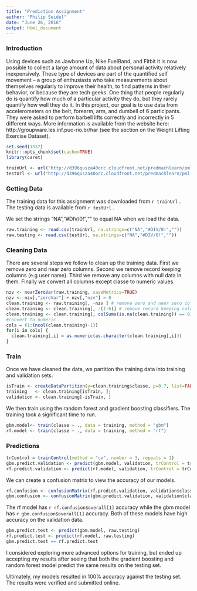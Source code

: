 ```yaml
---
title: "Prediction Assignment"
author: "Philip Seidel"
date: "June 26, 2016"
output: html_document
---
```


### Introduction

Using devices such as Jawbone Up, Nike FuelBand, and Fitbit it is now possible to collect a large amount of data about personal activity relatively inexpensively. These type of devices are part of the quantified self movement – a group of enthusiasts who take measurements about themselves regularly to improve their health, to find patterns in their behavior, or because they are tech geeks. One thing that people regularly do is quantify how much of a particular activity they do, but they rarely quantify how well they do it. In this project, our goal is to use data from accelerometers on the belt, forearm, arm, and dumbell of 6 participants. They were asked to perform barbell lifts correctly and incorrectly in 5 different ways. More information is available from the website here: http://groupware.les.inf.puc-rio.br/har (see the section on the Weight Lifting Exercise Dataset).

```r
set.seed(1337)
knitr::opts_chunk$set(cache=TRUE)
library(caret)
```

```r
trainUrl <- url("http://d396qusza40orc.cloudfront.net/predmachlearn/pml-training.csv")
testUrl <- url("http://d396qusza40orc.cloudfront.net/predmachlearn/pml-testing.csv")
```

### Getting Data

The training data for this assignment was downloaded from `r trainUrl` .
The testing data is available from `r testUrl` .

We set the strings "NA","#DIV/0!","" to equal NA when we load the data.

```r
raw.training <- read.csv(trainUrl, na.strings=c("NA","#DIV/0!",""))
raw.testing <- read.csv(testUrl, na.strings=c("NA","#DIV/0!",""))
```

### Cleaning Data

There are several steps we follow to clean up the training data. First we remove zero and near zero columns. Second we remove record keeping columns (e.g user name). Third we remove any columns with null data in them. Finally we convert all columns except classe to numeric values.

```r
nzv <- nearZeroVar(raw.training, saveMetrics=TRUE)
nzv <- nzv[,"zeroVar"] + nzv[,"nzv"] > 0
clean.training <- raw.training[, -nzv ] # remove zero and near zero columns
clean.training <- clean.training[, -(1:6)] # remove record keeping columns
clean.training <- clean.training[, colSums(is.na(clean.training)) == 0]
#convert to numeric
cols = (1:(ncol(clean.training)-1))    
for(i in cols) {
  clean.training[,i] = as.numeric(as.character(clean.training[,i]))
}
```

### Train

Once we have cleaned the data, we partition the training data into training and validation sets.

```r
isTrain <- createDataPartition(y=clean.training$classe, p=0.7, list=FALSE)
training   <- clean.training[isTrain, ];
validation <- clean.training[-isTrain, ]
```

We then train using the random forest and gradient boosting classifiers. The training took a significant time to run.

```r
gbm.model<- train(classe ~ ., data = training, method = "gbm")
rf.model <- train(classe ~ ., data = training, method = "rf")
```

### Predictions

```r
trControl = trainControl(method = "cv", number = 3, repeats = 1)
gbm.predict.validation <- predict(gbm.model, validation, trControl = trControl)
rf.predict.validation <- predict(rf.model, validation, trControl = trControl)
```

We can create a confusion matrix to view the accuracy of our models. 

```r
rf.confusion <- confusionMatrix(rf.predict.validation, validation$classe)
gbm.confusion <- confusionMatrix(gbm.predict.validation, validation$classe)
```

The rf model has `r rf.confusion$overall[1]` accuracy while the gbm model has `r gbm.confusion$overall[1]` accuracy. Both of these models have high accuracy on the validation data.

```r
gbm.predict.test <- predict(gbm.model, raw.testing)
rf.predict.test <- predict(rf.model, raw.testing)
gbm.predict.test == rf.predict.test
```

I considered exploring more advanced options for training, but ended up accepting my results after seeing that both the gradient boosting and random forest model predict the same results on the testing set.

Ultimately, my models resulted in 100% accuracy against the testing set. The results were verified and submitted online.
